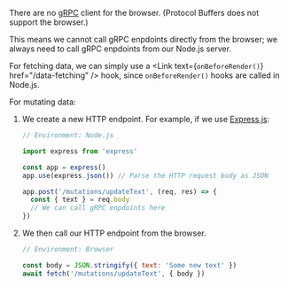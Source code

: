 
There are no [gRPC](https://github.com/grpc) client for the browser.
(Protocol Buffers does not support the browser.)

This means we cannot call gRPC enpdoints directly from the browser;
we always need to call gRPC enpdoints from our Node.js server.

For fetching data,
we can simply use a <Link text={<code>onBeforeRender()</code>} href="/data-fetching" /> hook,
since `onBeforeRender()` hooks are called in Node.js.

For mutating data:
1. We create a new HTTP endpoint. For example, if we use [Express.js](https://github.com/expressjs/express):
   ```js
   // Environment: Node.js

   import express from 'express'

   const app = express()
   app.use(express.json()) // Parse the HTTP request body as JSON

   app.post('/mutations/updateText', (req, res) => {
     const { text } = req.body
     // We can call gRPC enpdoints here
   })
   ```
2. We then call our HTTP endpoint from the browser.
   ```jsx
   // Environment: Browser

   const body = JSON.stringify({ text: 'Some new text' })
   await fetch('/mutations/updateText', { body })
   ```

